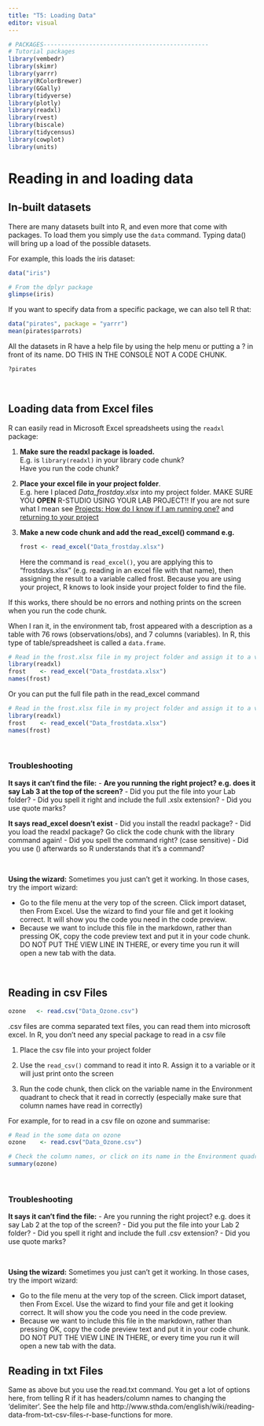 ```yaml
---
title: "T5: Loading Data"
editor: visual
---
```


```r

# PACKAGES-----------------------------------------------
# Tutorial packages
library(vembedr)
library(skimr)
library(yarrr)
library(RColorBrewer)
library(GGally) 
library(tidyverse)
library(plotly)
library(readxl)
library(rvest)
library(biscale)
library(tidycensus)
library(cowplot)
library(units)

```

# Reading in and loading data

## In-built datasets

There are many datasets built into R, and even more that come with packages. To load them you simply use the `data` command. Typing data() will bring up a load of the possible datasets.

For example, this loads the iris dataset:

```r
data("iris")

# From the dplyr package
glimpse(iris)
```

If you want to specify data from a specific package, we can also tell R that:

```r
data("pirates", package = "yarrr")
mean(pirates$parrots)
```

All the datasets in R have a help file by using the help menu or putting a ? in front of its name. DO THIS IN THE CONSOLE NOT A CODE CHUNK.

```r
?pirates
```

<br>

## Loading data from Excel files

R can easily read in Microsoft Excel spreadsheets using the `readxl` package:

1.  **Make sure the readxl package is loaded.**<br>E.g. is `library(readxl)` in your library code chunk?<br>Have you run the code chunk?

2.  **Place your excel file in your project folder**.<br>E.g. here I placed *Data_frostday.xlsx* into my project folder. MAKE SURE YOU **OPEN** R-STUDIO USING YOUR LAB PROJECT!! If you are not sure what I mean see [Projects: How do I know if I am running one?](https://psu-spatial.github.io/stat462-2022/T1_R_Basics.html#212_How_do_I_know_it_has_worked) and [returning to your project](https://psu-spatial.github.io/stat462-2022/T1_R_Basics.html#213_Returning_to_your_lab_project)

3.  **Make a new code chunk and add the read_excel() command e.g.**<br>

    ```r
    frost <- read_excel("Data_frostday.xlsx")
    ```

    Here the command is `read_excel()`, you are applying this to "frostdays.xlsx" (e.g. reading in an excel file with that name), then assigning the result to a variable called frost. Because you are using your project, R knows to look inside your project folder to find the file.

If this works, there should be no errors and nothing prints on the screen when you run the code chunk.

When I ran it, in the environment tab, frost appeared with a description as a table with 76 rows (observations/obs), and 7 columns (variables). In R, this type of table/spreadsheet is called a `data.frame`.

```r
# Read in the frost.xlsx file in my project folder and assign it to a variable called frost
library(readxl)
frost    <- read_excel("Data_frostdata.xlsx")
names(frost)
```

Or you can put the full file path in the read_excel command

```r
# Read in the frost.xlsx file in my project folder and assign it to a variable called frost
library(readxl)
frost    <- read_excel("Data_frostdata.xlsx")
names(frost)
```

<br>

### Troubleshooting

**It says it can't find the file:** - **Are you running the right project? e.g. does it say Lab 3 at the top of the screen?** - Did you put the file into your Lab folder? - Did you spell it right and include the full .xslx extension? - Did you use quote marks?

**It says read_excel doesn't exist** - Did you install the readxl package? - Did you load the readxl package? Go click the code chunk with the library command again! - Did you spell the command right? (case sensitive) - Did you use () afterwards so R understands that it's a command?

<br>

**Using the wizard:** Sometimes you just can't get it working. In those cases, try the import wizard:<br>

-   Go to the file menu at the very top of the screen. Click import dataset, then From Excel. Use the wizard to find your file and get it looking correct. It will show you the code you need in the code preview.
-   Because we want to include this file in the markdown, rather than pressing OK, copy the code preview text and put it in your code chunk. DO NOT PUT THE VIEW LINE IN THERE, or every time you run it will open a new tab with the data.

<br>

## Reading in csv Files {#Tut6b_csv}

```r
ozone   <- read.csv("Data_Ozone.csv")
```

.csv files are comma separated text files, you can read them into microsoft excel. In R, you don't need any special package to read in a csv file

1.  Place the csv file into your project folder

2.  Use the `read_csv()` command to read it into R. Assign it to a variable or it will just print onto the screen

3.  Run the code chunk, then click on the variable name in the Environment quadrant to check that it read in correctly (especially make sure that column names have read in correctly)

For example, for to read in a csv file on ozone and summarise:

```r
# Read in the some data on ozone
ozone    <- read.csv("Data_Ozone.csv")

# Check the column names, or click on its name in the Environment quadrant
summary(ozone)

```

<br>

### Troubleshooting

**It says it can't find the file:** - Are you running the right project? e.g. does it say Lab 2 at the top of the screen? - Did you put the file into your Lab 2 folder? - Did you spell it right and include the full .csv extension? - Did you use quote marks?

<br>

**Using the wizard:** Sometimes you just can't get it working. In those cases, try the import wizard:<br>

-   Go to the file menu at the very top of the screen. Click import dataset, then From Excel. Use the wizard to find your file and get it looking correct. It will show you the code you need in the code preview.
-   Because we want to include this file in the markdown, rather than pressing OK, copy the code preview text and put it in your code chunk. DO NOT PUT THE VIEW LINE IN THERE, or every time you run it will open a new tab with the data.

## Reading in txt Files {#Tut6c_csv}

Same as above but you use the read.txt command. You get a lot of options here, from telling R if it has headers/column names to changing the 'delimiter'. See the help file and http://www.sthda.com/english/wiki/reading-data-from-txt-csv-files-r-base-functions for more.

# 
